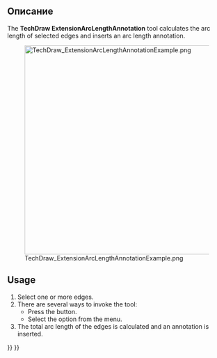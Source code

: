 <languages/>

<div lang="en" dir="ltr" class="mw-content-ltr">
{{Docnav
|[[TechDraw_ExtensionAreaAnnotation|ExtensionAreaAnnotation]]
|[[TechDraw_ExtensionCustomizeFormat|ExtensionCustomizeFormat]]
|[[TechDraw_Workbench|TechDraw]]
|IconL=TechDraw_ExtensionAreaAnnotation.svg
|IconR=TechDraw_ExtensionCustomizeFormat.svg
|IconC=Workbench_TechDraw.svg
}}
</div>

<div lang="en" dir="ltr" class="mw-content-ltr">
{{GuiCommand
|Name=TechDraw ExtensionArcLengthAnnotation
|MenuLocation=TechDraw → Extensions: Attributes/Modifications → Calculate the arc length of selected edges
|Workbenches=[[TechDraw_Workbench|TechDraw]]
|Shortcut=
|Version=1.0
|SeeAlso=[[TechDraw_ExtensionCreateLengthArc|TechDraw ExtensionCreateLengthArc]]
}}
</div>

<span id="Description"></span>
== Описание ==

<div lang="en" dir="ltr" class="mw-content-ltr">
The '''TechDraw ExtensionArcLengthAnnotation''' tool calculates the arc length of selected edges and inserts an arc length annotation.
</div>

[[Image:TechDraw_ExtensionArcLengthAnnotationExample.png|480px]]
<div lang="en" dir="ltr" class="mw-content-ltr">
{{Caption|The calculated length of a B-spline approximation of sin(x) from 0 to 2π}}
</div>

<div lang="en" dir="ltr" class="mw-content-ltr">
==Usage==
</div>

<div lang="en" dir="ltr" class="mw-content-ltr">
# Select one or more edges.
# There are several ways to invoke the tool:
#* Press the {{Button|[[Image:TechDraw_ExtensionArcLengthAnnotation.svg|16px]] [[TechDraw_ExtensionArcLengthAnnotation|Calculate the arc length of selected edges]]}} button.
#* Select the {{MenuCommand|TechDraw → Extensions: Attributes/Modifications → [[Image:TechDraw_ExtensionArcLengthAnnotation.svg|16px]] Calculate the arc length of selected edges}} option from the menu.
# The total arc length of the edges is calculated and an annotation is inserted.
</div>


<div lang="en" dir="ltr" class="mw-content-ltr">
{{Docnav
|[[TechDraw ExtensionAreaAnnotation|ExtensionAreaAnnotation]]
|[[TechDraw_ExtensionCustomizeFormat|ExtensionCustomizeFormat]]
|[[TechDraw_Workbench|TechDraw]]
|IconL=TechDraw ExtensionAreaAnnotation.svg
|IconR=TechDraw_ExtensionCustomizeFormat.svg
|IconC=Workbench_TechDraw.svg
}}
</div>

{{TechDraw_Tools_navi{{#translation:}}}}
{{Userdocnavi{{#translation:}}}}